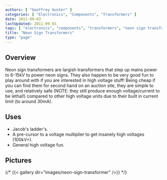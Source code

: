 ```yaml
---
authors: [ "Geoffrey Hunter" ]
categories: [ "Electronics", "Components", "Transformers" ]
date: 2011-09-03
lastUpdated: 2011-09-03
tags: [ "electronics", "components", "transformers", "neon sign transformers", "high voltage", "Jacob's Ladder", "voltage multipliers" ]
title: "Neon Sign Transformers"
type: "page"
---
```



## Overview

Neon sign transformers are largish transformers that step up mains power to 6-15kV to power neon signs. They also happen to be very good fun to play around with if you are interested in high voltage stuff! Being cheap if you can find them for second hand on an auction site, they are simple to use, and relatively safe (NOTE: they still produce enough voltage/current to be lethal!) compared to other high voltage units due to their built in current limit (to around 30mA).

## Uses

* Jacob's ladder's.
* A pre-cursor to a voltage multiplier to get insanely high voltages (100kV+).
* General high voltage fun.

## Pictures

{/* {{< gallery dir="images/neon-sign-transformer" />}} */}
